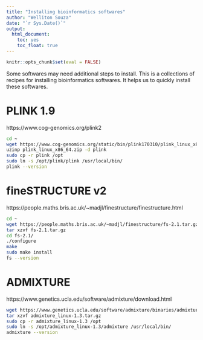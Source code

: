 ```yaml
---
title: "Installing bioinformatics softwares"
author: "Welliton Souza"
date: "`r Sys.Date()`"
output:
  html_document:
    toc: yes
    toc_float: true
---
```


```r
knitr::opts_chunk$set(eval = FALSE)
```

Some softwares may need additional steps to install. This is a collections of recipes for installing bioinformatics softwares. It helps us to quickly install these softwares.

# PLINK 1.9
https://www.cog-genomics.org/plink2

```bash
cd ~
wget https://www.cog-genomics.org/static/bin/plink170310/plink_linux_x86_64.zip
uzinp plink_linux_x86_64.zip -d plink
sudo cp -r plink /opt
sudo ln -s /opt/plink/plink /usr/local/bin/
plink --version
```

# fineSTRUCTURE v2
https://people.maths.bris.ac.uk/~madjl/finestructure/finestructure.html

```bash
cd ~
wget https://people.maths.bris.ac.uk/~madjl/finestructure/fs-2.1.tar.gz
tar xzvf fs-2.1.tar.gz 
cd fs-2.1/
./configure
make
sudo make install
fs --version
```

# ADMIXTURE
https://www.genetics.ucla.edu/software/admixture/download.html

```bash
wget https://www.genetics.ucla.edu/software/admixture/binaries/admixture_linux-1.3.tar.gz
tar xzvf admixture_linux-1.3.tar.gz
sudo cp -r admixture_linux-1.3 /opt
sudo ln -s /opt/admixture_linux-1.3/admixture /usr/local/bin/
admixture --version
```